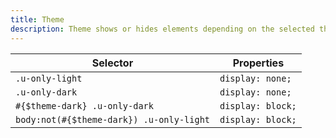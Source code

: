 ```yaml
---
title: Theme
description: Theme shows or hides elements depending on the selected theme (light or dark).
---
```


| Selector                                 | Properties        |
| ---------------------------------------- | ----------------- |
| `.u-only-light`                          | `display: none;`  |
| `.u-only-dark`                           | `display: none;`  |
| `#{$theme-dark} .u-only-dark`            | `display: block;` |
| `body:not(#{$theme-dark}) .u-only-light` | `display: block;` |
